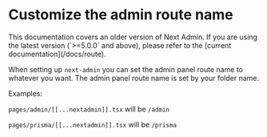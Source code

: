 
# Customize the admin route name

<Callout type="default">
  This documentation covers an older version of Next Admin. If you are using the
  latest version (`>=5.0.0` and above), please refer to the [current
  documentation](/docs/route).
</Callout>

When setting up `next-admin` you can set the admin panel route name to whatever you want.
The admin panel route name is set by your folder name.

Examples:

`pages/admin/[[...nextadmin]].tsx` will be `/admin`

`pages/prisma/[[...nextadmin]].tsx` will be `/prisma`
